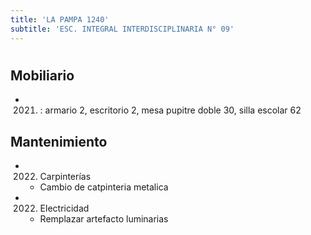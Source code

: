 ```yaml
---
title: 'LA PAMPA 1240'
subtitle: 'ESC. INTEGRAL INTERDISCIPLINARIA N° 09'
---
```


#


## Mobiliario

*  (2021) : armario 2, escritorio 2, mesa pupitre doble 30, silla escolar 62 





## Mantenimiento

*  (2022) Carpinterías 
    + Cambio de catpinteria metalica

*  (2022) Electricidad 
    + Remplazar artefacto luminarias



